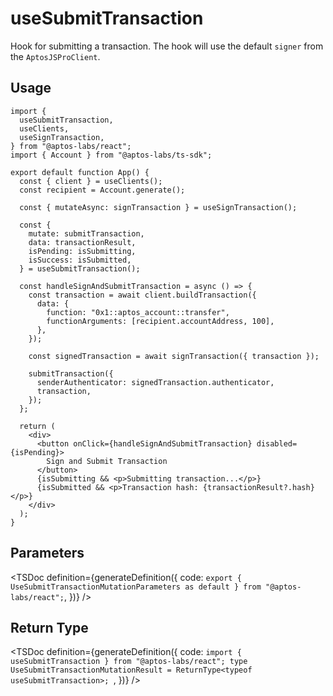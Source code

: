 
# useSubmitTransaction

Hook for submitting a transaction. The hook will use the default `signer` from the `AptosJSProClient`.

## Usage

```tsx
import {
  useSubmitTransaction,
  useClients,
  useSignTransaction,
} from "@aptos-labs/react";
import { Account } from "@aptos-labs/ts-sdk";

export default function App() {
  const { client } = useClients();
  const recipient = Account.generate();

  const { mutateAsync: signTransaction } = useSignTransaction();

  const {
    mutate: submitTransaction,
    data: transactionResult,
    isPending: isSubmitting,
    isSuccess: isSubmitted,
  } = useSubmitTransaction();

  const handleSignAndSubmitTransaction = async () => {
    const transaction = await client.buildTransaction({
      data: {
        function: "0x1::aptos_account::transfer",
        functionArguments: [recipient.accountAddress, 100],
      },
    });

    const signedTransaction = await signTransaction({ transaction });

    submitTransaction({
      senderAuthenticator: signedTransaction.authenticator,
      transaction,
    });
  };

  return (
    <div>
      <button onClick={handleSignAndSubmitTransaction} disabled={isPending}>
        Sign and Submit Transaction
      </button>
      {isSubmitting && <p>Submitting transaction...</p>}
      {isSubmitted && <p>Transaction hash: {transactionResult?.hash}</p>}
    </div>
  );
}
```

## Parameters

<TSDoc
  definition={generateDefinition({
    code: `export { UseSubmitTransactionMutationParameters as default } from "@aptos-labs/react";`,
  })}
/>

## Return Type

<TSDoc
  definition={generateDefinition({
    code: `import { useSubmitTransaction } from "@aptos-labs/react";
    type UseSubmitTransactionMutationResult = ReturnType<typeof useSubmitTransaction>;
    `,
  })}
/>
